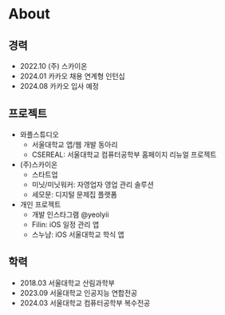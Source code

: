 # About

## 경력

- 2022.10 (주) 스카이온
- 2024.01 카카오 채용 연계형 인턴십
- 2024.08 카카오 입사 예정

## 프로젝트

- 와플스튜디오
  - 서울대학교 앱/웹 개발 동아리
  - CSEREAL: 서울대학교 컴퓨터공학부 홈페이지 리뉴얼 프로젝트
- (주)스카이온
  - 스타트업
  - 미닛/미닛워커: 자영업자 영업 관리 솔루션
  - 세모문: 디지털 문제집 플랫폼
- 개인 프로젝트
  - 개발 인스타그램 @yeolyii
  - Filin: iOS 일정 관리 앱
  - 스누냠: iOS 서울대학교 학식 앱

## 학력

- 2018.03 서울대학교 산림과학부
- 2023.09 서울대학교 인공지능 연합전공
- 2024.03 서울대학교 컴퓨터공학부 복수전공
